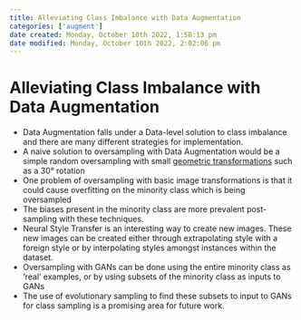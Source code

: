 ```yaml
---
title: Alleviating Class Imbalance with Data Augmentation
categories: ['augment']
date created: Monday, October 10th 2022, 1:58:13 pm
date modified: Monday, October 10th 2022, 2:02:06 pm
---
```


# Alleviating Class Imbalance with Data Augmentation
- Data Augmentation falls under a Data-level solution to class imbalance and there are many different strategies for implementation.
- A naive solution to oversampling with Data Augmentation would be a simple random oversampling with small [geometric transformations](geometric transformations.qmd) such as a 30° rotation
- One problem of oversampling with basic image transformations is that it could cause overfitting on the minority class which is being oversampled
- The biases present in the minority class are more prevalent post-sampling with these techniques.
- Neural Style Transfer is an interesting way to create new images. These new images can be created either through extrapolating style with a foreign style or by interpolating styles amongst instances within the dataset.
- Oversampling with GANs can be done using the entire minority class as 'real' examples, or by using subsets of the minority class as inputs to GANs
- The use of evolutionary sampling to find these subsets to input to GANs for class sampling is a promising area for future work.




